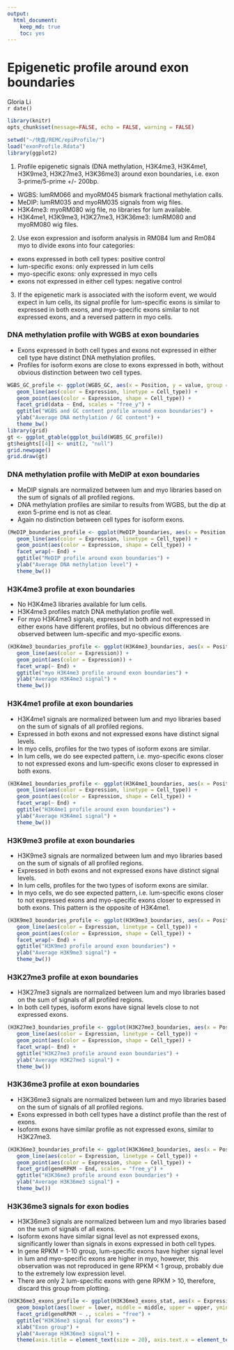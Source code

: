 ```yaml
---
output:
  html_document:
    keep_md: true
    toc: yes
---
```

Epigenetic profile around exon boundaries   
==============================================
Gloria Li         
`r date()`             

<!-- re-knit after modify exonProfile.R script -->
```r
library(knitr)
opts_chunk$set(message=FALSE, echo = FALSE, warning = FALSE)
```

```r
setwd("~/快盘/REMC/epiProfile/")
load("exonProfile.Rdata")
library(ggplot2)
```

1. Profile epigenetic signals (DNA methylation, H3K4me3, H3K4me1, H3K9me3, H3K27me3, H3K36me3) around exon boundaries, i.e. exon 3-prime/5-prime +/- 200bp.            
  * WGBS: lumRM066 and myoRM045 bismark fractional methylation calls.            
  * MeDIP: lumRM035 and myoRM035 signals from wig files.   
  * H3K4me3: myoRM080 wig file, no libraries for lum available.   
  * H3K4me1, H3K9me3, H3K27me3, H3K36me3: lumRM080 and myoRM080 wig files.      

2. Use exon expression and isoform analysis in RM084 lum and Rm084 myo to divide exons into four categories:    
  * exons expressed in both cell types: positive control      
  * lum-specific exons: only expressed in lum cells          
  * myo-specific exons: only expressed in myo cells     
  * exons not expressed in either cell types: negative control    
  
3. If the epigenetic mark is associated with the isoform event, we would expect in lum cells, its signal profile for lum-specific exons is similar to expressed in both exons, and myo-specific exons similar to not expressed exons, and a reversed pattern in myo cells.       

### DNA methylation profile with WGBS at exon boundaries
* Exons expressed in both cell types and exons not expressed in either cell type have distinct DNA methylation profiles.       
* Profiles for isoform exons are close to exons expressed in both, without obvious distinction between two cell types.        

```r
WGBS_GC_profile <- ggplot(WGBS_GC, aes(x = Position, y = value, group = group)) + 
   geom_line(aes(color = Expression, linetype = Cell_type)) + 
   geom_point(aes(color = Expression, shape = Cell_type)) + 
   facet_grid(data ~ End, scales = "free_y") + 
   ggtitle("WGBS and GC content profile around exon boundaries") + 
   ylab("Average DNA methylation / GC content") + 
   theme_bw()
library(grid) 
gt <- ggplot_gtable(ggplot_build(WGBS_GC_profile)) 
gt$heights[[4]] <- unit(2, "null") 
grid.newpage()
grid.draw(gt) 
```

### DNA methylation profile with MeDIP at exon boundaries 
* MeDIP signals are normalized between lum and myo libraries based on the sum of signals of all profiled regions.         
* DNA methylation profiles are similar to results from WGBS, but the dip at exon 5-prime end is not as clear.        
* Again no distinction between cell types for isoform exons.            

```r
(MeDIP_boundaries_profile <- ggplot(MeDIP_boundaries, aes(x = Position, y = MeDIP, group = group)) + 
   geom_line(aes(color = Expression, linetype = Cell_type)) + 
   geom_point(aes(color = Expression, shape = Cell_type)) + 
   facet_wrap(~ End) + 
   ggtitle("MeDIP profile around exon boundaries") + 
   ylab("Average DNA methylation level") + 
   theme_bw())
```

### H3K4me3 profile at exon boundaries  
* No H3K4me3 libraries available for lum cells.     
* H3K4me3 profiles match DNA methylation profile well.       
* For myo H3K4me3 signals, expressed in both and not expressed in either exons have different profiles, but no obvious differences are observed between lum-specific and myo-specific exons.       

```r
(H3K4me3_boundaries_profile <- ggplot(H3K4me3_boundaries, aes(x = Position, y = H3K4me3, group = Expression)) + 
   geom_line(aes(color = Expression)) + 
   geom_point(aes(color = Expression)) + 
   facet_wrap(~ End) + 
   ggtitle("myo H3K4me3 profile around exon boundaries") + 
   ylab("Average H3K4me3 signal") + 
   theme_bw())
```

### H3K4me1 profile at exon boundaries  
* H3K4me1 signals are normalized between lum and myo libraries based on the sum of signals of all profiled regions.          
* Expressed in both exons and not expressed exons have distinct signal levels.                      
* In myo cells, profiles for the two types of isoform exons are similar.    
* In lum cells, we do see expected pattern, i.e. myo-specific exons closer to not expressed exons and lum-specific exons closer to expressed in both exons.            

```r
(H3K4me1_boundaries_profile <- ggplot(H3K4me1_boundaries, aes(x = Position, y = H3K4me1, group = group)) + 
   geom_line(aes(color = Expression, linetype = Cell_type)) + 
   geom_point(aes(color = Expression, shape = Cell_type)) + 
   facet_wrap(~ End) + 
   ggtitle("H3K4me1 profile around exon boundaries") + 
   ylab("Average H3K4me1 signal") + 
   theme_bw())
```

### H3K9me3 profile at exon boundaries  
* H3K9me3 signals are normalized between lum and myo libraries based on the sum of signals of all profiled regions.         
* Expressed in both exons and not expressed exons have distinct signal levels.                                 
* In lum cells, profiles for the two types of isoform exons are similar.    
* In myo cells, we do see expected pattern, i.e. lum-specific exons closer to not expressed exons and myo-specific exons closer to expressed in both exons. This pattern is the opposite of H3K4me1.                     

```r
(H3K9me3_boundaries_profile <- ggplot(H3K9me3_boundaries, aes(x = Position, y = H3K9me3, group = group)) + 
   geom_line(aes(color = Expression, linetype = Cell_type)) + 
   geom_point(aes(color = Expression, shape = Cell_type)) + 
   facet_wrap(~ End) + 
   ggtitle("H3K9me3 profile around exon boundaries") + 
   ylab("Average H3K9me3 signal") + 
   theme_bw())
```

### H3K27me3 profile at exon boundaries  
* H3K27me3 signals are normalized between lum and myo libraries based on the sum of signals of all profiled regions.         
* In both cell types, isoform exons have signal levels close to not expressed exons.             

```r
(H3K27me3_boundaries_profile <- ggplot(H3K27me3_boundaries, aes(x = Position, y = H3K27me3, group = group)) + 
   geom_line(aes(color = Expression, linetype = Cell_type)) + 
   geom_point(aes(color = Expression, shape = Cell_type)) + 
   facet_wrap(~ End) + 
   ggtitle("H3K27me3 profile around exon boundaries") + 
   ylab("Average H3K27me3 signal") + 
   theme_bw())
```

### H3K36me3 profile at exon boundaries  
* H3K36me3 signals are normalized between lum and myo libraries based on the sum of signals of all profiled regions.         
* Exons expressed in both cell types have a distinct profile than the rest of exons. 
* Isoform exons have similar profile as not expressed exons, similar to H3K27me3.                  

```r
(H3K36me3_boundaries_profile <- ggplot(H3K36me3_boundaries, aes(x = Position, y = H3K36me3, group = group)) + 
   geom_line(aes(color = Expression, linetype = Cell_type)) + 
   geom_point(aes(color = Expression, shape = Cell_type)) + 
   facet_grid(geneRPKM ~ End, scales = "free_y") + 
   ggtitle("H3K36me3 profile around exon boundaries") + 
   ylab("Average H3K36me3 signal") + 
   theme_bw())
```

### H3K36me3 signals for exon bodies   
* H3K36me3 signals are normalized between lum and myo libraries based on the sum of signals of all exons.         
* Isoform exons have similar signal level as not expressed exons, significantly lower than signals in exons expressed in both cell types.      
* In gene RPKM = 1-10 group, lum-specific exons have higher signal level in lum and myo-specific exons are higher in myo, however, this observation was not reproduced in gene RPKM < 1 group, probably due to the extremely low expression level.       
* There are only 2 lum-specific exons with gene RPKM > 10, therefore, discard this group from plotting.        

```r
(H3K36me3_exons_profile <- ggplot(H3K36me3_exons_stat, aes(x = Expression, group = group)) + 
   geom_boxplot(aes(lower = lower, middle = middle, upper = upper, ymin = ymin, ymax = ymax, fill = Cell_type), stat = "identity", position = "dodge", outlier.shape = NA, width = 0.8) + 
   facet_grid(geneRPKM ~ ., scales = "free") + 
   ggtitle("H3K36me3 signal for exons") + 
   xlab("Exon group") + 
   ylab("Average H3K36me3 signal") + 
   theme(axis.title = element_text(size = 20), axis.text.x = element_text(size = 15, color = "black"), legend.text = element_text(size = 20), legend.title = element_text(size = 20), legend.key = element_rect(fill = "transparent"), panel.background = element_rect(fill = "transparent", color = "black"), plot.background = element_rect(fill = "transparent"), strip.text = element_text(color = "black", size = 20, hjust = 0.5, vjust = 0.5), strip.background = element_rect(color = "black")))
```


